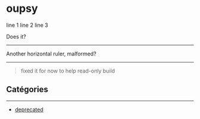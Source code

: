 # oupsy

line 1
line 2
line 3

Does it?

<hr />

Another horizontal ruler, malformed?

<hr />

> fixed it for now to help read-only build

<CustomPages />

## Catégories

---

- [deprecated](/custom/deprecated)
